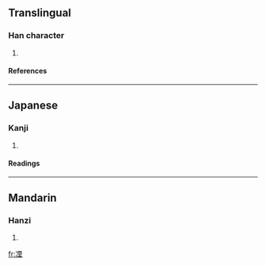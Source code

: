 ==Translingual==
===Han character===
{{Han char|rn=15|rad=冫|as=09|sn=11|four=3111<sub>4</sub>|canj=戈一一田土 (IMMWG)}}
# {{defn|Han}}
====References====
{{Han ref|kx=0133.050|dkj=01678|dj=0297.100|hdz=10299.170|uh=51D0|ud=20944|bh=D468|bd=54376}}
----
==Japanese==
===Kanji===
{{ja-kanji|grade=|rs=冫09}}
# {{defn|Japanese}}
====Readings====
{{ja-readings|on=[[いん]] (in)|kun=}}
----
==Mandarin==
===Hanzi===
{{cmn-hanzi|pin=[[yīn]] (yin1)|wg=yin<sup>1</sup>}}
# {{defn|Mandarin}}

[[fr:凐]]